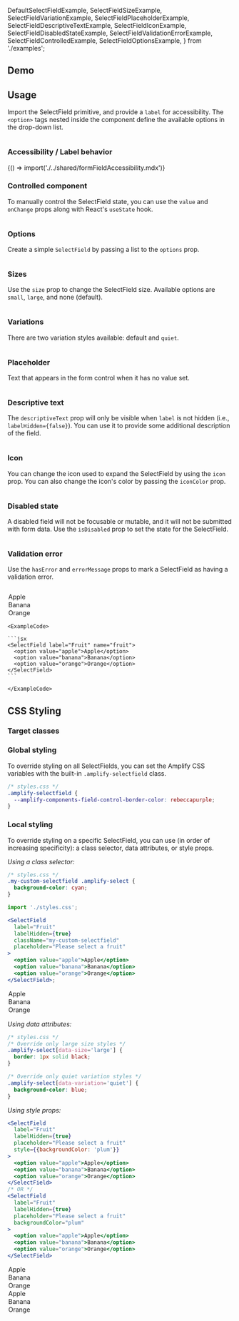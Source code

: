 
  DefaultSelectFieldExample,
  SelectFieldSizeExample,
  SelectFieldVariationExample,
  SelectFieldPlaceholderExample,
  SelectFieldDescriptiveTextExample,
  SelectFieldIconExample,
  SelectFieldDisabledStateExample,
  SelectFieldValidationErrorExample,
  SelectFieldControlledExample,
  SelectFieldOptionsExample,
} from './examples';

## Demo

<SelectFieldDemo />

## Usage

Import the SelectField primitive, and provide a `label` for accessibility. The `<option>` tags nested inside the component define the available options in the drop-down list.

<Example>
  <DefaultSelectFieldExample />
  
  <ExampleCode>

```jsx file=./examples/DefaultSelectFieldExample.tsx

```

  </ExampleCode>
</Example>

### Accessibility / Label behavior

<Fragment>{() => import('./../shared/formFieldAccessibility.mdx')}</Fragment>

### Controlled component

To manually control the SelectField state, you can use the `value` and `onChange` props along with React's `useState` hook.

<Example>
  <SelectFieldControlledExample />
  
  <ExampleCode>

```jsx file=./examples/SelectFieldControlledExample.tsx

```

  </ExampleCode>
</Example>

### Options

Create a simple `SelectField` by passing a list to the `options` prop.

<Example>
  <SelectFieldOptionsExample />
  
  <ExampleCode>

```jsx file=./examples/SelectFieldOptionsExample.tsx

```

  </ExampleCode>
</Example>

### Sizes

Use the `size` prop to change the SelectField size. Available options are `small`, `large`, and none (default).

<Example>
  <SelectFieldSizeExample />
  
  <ExampleCode>

```jsx file=./examples/SelectFieldSizeExample.tsx

```

  </ExampleCode>
</Example>

### Variations

There are two variation styles available: default and `quiet`.

<Example>
  <SelectFieldVariationExample />
  
  <ExampleCode>

```jsx file=./examples/SelectFieldVariationExample.tsx

```

  </ExampleCode>
</Example>

### Placeholder

Text that appears in the form control when it has no value set.

<Example>
  <SelectFieldPlaceholderExample />
  
  <ExampleCode>

```jsx file=./examples/SelectFieldPlaceholderExample.tsx

```

  </ExampleCode>
</Example>

### Descriptive text

The `descriptiveText` prop will only be visible when `label` is not hidden (i.e., `labelHidden={false}`). You can use it to provide some additional description of the field.

<Example>
  <SelectFieldDescriptiveTextExample />
  
  <ExampleCode>

```jsx file=./examples/SelectFieldDescriptiveTextExample.tsx

```

  </ExampleCode>
</Example>

### Icon

You can change the icon used to expand the SelectField by using the `icon` prop. You can also change the icon's color by passing the `iconColor` prop.

<Example>
  <SelectFieldIconExample />
  
  <ExampleCode>

```jsx file=./examples/SelectFieldIconExample.tsx

```

  </ExampleCode>
</Example>

### Disabled state

A disabled field will not be focusable or mutable, and it will not be submitted with form data. Use the `isDisabled` prop to set the state for the SelectField.

<Example>
  <SelectFieldDisabledStateExample />
  
  <ExampleCode>

```jsx file=./examples/SelectFieldDisabledStateExample.tsx

```

  </ExampleCode>
</Example>

### Validation error

Use the `hasError` and `errorMessage` props to mark a SelectField as having a validation error.

<Example>
  <SelectFieldValidationErrorExample />
  
  <ExampleCode>

```jsx file=./examples/SelectFieldValidationErrorExample.tsx

```

  </ExampleCode>
</Example>

<StandardHTMLAttributes component="SelectField" link="select" element="<select>">
  <Example>
    <SelectField label="Fruit" name="fruit">
      <option value="apple">Apple</option>
      <option value="banana">Banana</option>
      <option value="orange">Orange</option>
    </SelectField>

    <ExampleCode>

    ```jsx
    <SelectField label="Fruit" name="fruit">
      <option value="apple">Apple</option>
      <option value="banana">Banana</option>
      <option value="orange">Orange</option>
    </SelectField>
    ```

    </ExampleCode>

  </Example>
</StandardHTMLAttributes>

## CSS Styling

### Target classes

<ComponentClassTable componentName="SelectField" />

### Global styling

To override styling on all SelectFields, you can set the Amplify CSS variables with the built-in `.amplify-selectfield` class.

```css
/* styles.css */
.amplify-selectfield {
  --amplify-components-field-control-border-color: rebeccapurple;
}
```

### Local styling

To override styling on a specific SelectField, you can use (in order of increasing specificity): a class selector, data attributes, or style props.

_Using a class selector:_

```css
/* styles.css */
.my-custom-selectfield .amplify-select {
  background-color: cyan;
}
```

```jsx
import './styles.css';

<SelectField
  label="Fruit"
  labelHidden={true}
  className="my-custom-selectfield"
  placeholder="Please select a fruit"
>
  <option value="apple">Apple</option>
  <option value="banana">Banana</option>
  <option value="orange">Orange</option>
</SelectField>;
```

<Example>
  <SelectField
    label="Fruit"
    labelHidden={true}
    className="my-custom-selectfield"
    placeholder="Please select a fruit"
  >
    <option value="apple">Apple</option>
    <option value="banana">Banana</option>
    <option value="orange">Orange</option>
  </SelectField>
</Example>

_Using data attributes:_

```css
/* styles.css */
/* Override only large size styles */
.amplify-select[data-size='large'] {
  border: 1px solid black;
}

/* Override only quiet variation styles */
.amplify-select[data-variation='quiet'] {
  background-color: blue;
}
```

_Using style props:_

```jsx
<SelectField
  label="Fruit"
  labelHidden={true}
  placeholder="Please select a fruit"
  style={{backgroundColor: 'plum'}}
>
  <option value="apple">Apple</option>
  <option value="banana">Banana</option>
  <option value="orange">Orange</option>
</SelectField>
/* OR */
<SelectField
  label="Fruit"
  labelHidden={true}
  placeholder="Please select a fruit"
  backgroundColor="plum"
>
  <option value="apple">Apple</option>
  <option value="banana">Banana</option>
  <option value="orange">Orange</option>
</SelectField>
```

<Example>
  <Flex direction="column">
    <SelectField
      label="Fruit"
      labelHidden={true}
      placeholder="Please select a fruit"
      style={{ backgroundColor: 'plum' }}
    >
      <option value="apple">Apple</option>
      <option value="banana">Banana</option>
      <option value="orange">Orange</option>
    </SelectField>
    <SelectField
      label="Fruit"
      labelHidden={true}
      placeholder="Please select a fruit"
      backgroundColor="plum"
    >
      <option value="apple">Apple</option>
      <option value="banana">Banana</option>
      <option value="orange">Orange</option>
    </SelectField>
  </Flex>
</Example>

